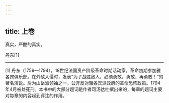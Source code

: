 ```yaml
---
---
---
```

title: 上卷
---




真实，严酷的真实。

丹东[1]

* * *



[1] 丹东（1759—1794），18世纪法国资产阶级革命时期活动家。革命初期参加雅各宾俱乐部。在外敌入侵时，发表“为了战胜敌人，必须勇敢，勇敢，再勇敢！”的著名演说。后为山岳派领袖之一，公开反对雅各宾派政府的革命恐怖政策。1794年4月被处死刑。本书中的大部分题词是作者司汤达杜撰出来的，每章的题词主要对每章的内容起到评注的作用。
